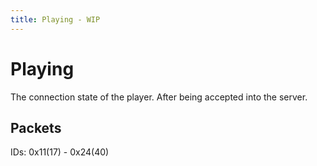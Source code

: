 ```yaml
---
title: Playing - WIP
---
```


# Playing

The connection state of the player. After being accepted into the server.

## Packets

IDs: 0x11(17) - 0x24(40)